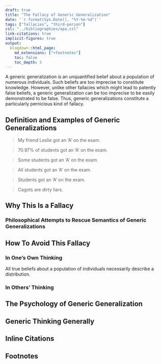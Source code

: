 ```yaml
---
draft: true
title: "The Fallacy of Generic Generalization"
date: '`r format(Sys.Date(), "%Y-%m-%d")`'
tags: ["fallacies", "third-person"]
csl: "../bibliographies/apa.csl"
link-citations: true
implicit-figures: true
output:
  blogdown::html_page:
    md_extensions: ["+footnotes"]
    toc: false
    toc_depth: 5
---
```


A generic generalization is an unquantified belief about a population of numerous individuals. Such beliefs are too imprecise to constitute knowledge. However, unlike other fallacies which might lead to patently false beliefs, a generic generalization can be too imprecise to be easily demonstrated to be false. Thus, generic generalizations constitute a particularly pernicious kind of fallacy.

<!--more-->

## Definition and Examples of Generic Generalizations

> My friend Leslie got an 'A' on the exam.

> 70.97% of students got an 'A' on the exam.

> Some students got an 'A' on the exam.

> All students got an 'A' on the exam.

> Students got an 'A' on the exam.

> Cagots are dirty liars.


## Why This Is a Fallacy


### Philosophical Attempts to Rescue Semantics of Generic Generalizations


## How To Avoid This Fallacy


### In One's Own Thinking

All true beliefs about a population of individuals necessarily describe a distribution.


### In Others' Thinking


## The Psychology of Generic Generalization


## Generic Thinking Generally


## Inline Citations

::: {#refs}
:::


## Footnotes
